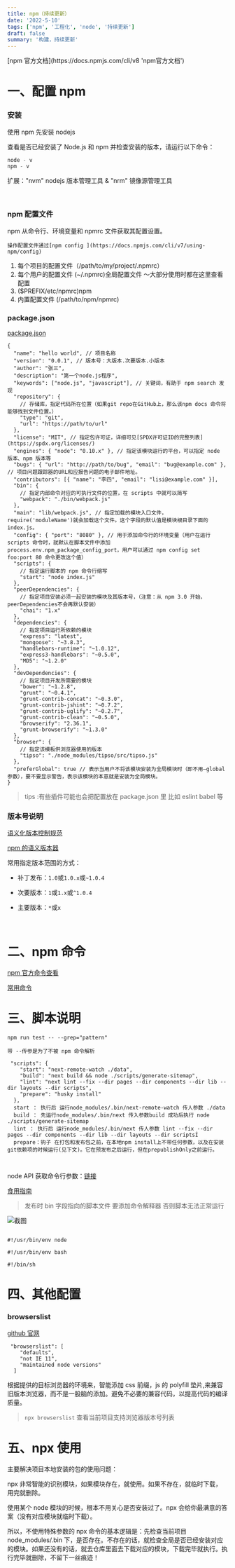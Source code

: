```yaml
---
title: npm（持续更新）
date: '2022-5-10'
tags: ['npm', '工程化', 'node', '持续更新']
draft: false
summary: '构建，持续更新'
---
```


<TOCInline toc={props.toc} exclude="Overview" asDisclosure />
[npm 官方文档](https://docs.npmjs.com/cli/v8 'npm官方文档')

# 一、配置 npm

### 安装

使用 npm 先安装 nodejs

查看是否已经安装了 Node.js 和 npm 并检查安装的版本，请运行以下命令：

```javascript
node - v
npm - v
```

扩展："nvm" nodejs 版本管理工具 & "nrm" 镜像源管理工具

<br />

### npm 配置文件

npm 从命令行、环境变量和 npmrc 文件获取其配置设置。

```
操作配置文件通过[npm config ](https://docs.npmjs.com/cli/v7/using-npm/config)
```

1. 每个项目的配置文件（/path/to/my/project/.npmrc）
2. 每个用户的配置文件 (~/.npmrc)全局配置文件 ～大部分使用时都在这里查看配置
3. ($PREFIX/etc/npmrc)npm
4. 内置配置文件 (/path/to/npm/npmrc)

### package.json

[package.json](https://docs.npmjs.com/cli/v7/configuring-npm/package-json)

```json:常用配置解释说明
{
  "name": "hello world", // 项目名称
  "version": "0.0.1", // 版本号：大版本.次要版本.小版本
  "author": "张三",
  "description": "第一个node.js程序",
  "keywords": ["node.js", "javascript"], // 关键词，有助于 npm search 发现
  "repository": {
    // 存储库，指定代码所在位置（如果git repo在GitHub上，那么该npm docs 命令将能够找到文件位置。）
    "type": "git",
    "url": "https://path/to/url"
  },
  "license": "MIT", // 指定包许可证，详细可见[SPDX许可证ID的完整列表](https://spdx.org/licenses/)
  "engines": { "node": "0.10.x" }, // 指定该模块运行的平台，可以指定 node 版本、npm 版本等
  "bugs": { "url": "http://path/to/bug", "email": "bug@example.com" }, // 项目问题跟踪器的URL和应报告问题的电子邮件地址。
  "contributors": [{ "name": "李四", "email": "lisi@example.com" }],
  "bin": {
    // 指定内部命令对应的可执行文件的位置，在 scripts 中就可以简写
    "webpack": "./bin/webpack.js"
  },
  "main": "lib/webpack.js", // 指定加载的模块入口文件，require('moduleName')就会加载这个文件。这个字段的默认值是模块根目录下面的index.js。
  "config": { "port": "8080" }, // 用于添加命令行的环境变量（用户在运行 scripts 命令时，就默认在脚本文件中添加 process.env.npm_package_config_port，用户可以通过 npm config set foo:port 80 命令更改这个值）
  "scripts": {
    // 指定运行脚本的 npm 命令行缩写
    "start": "node index.js"
  },
  "peerDependencies": {
    // 指定项目安装必须一起安装的模块及其版本号，（注意：从 npm 3.0 开始，peerDependencies不会再默认安装）
    "chai": "1.x"
  },
  "dependencies": {
    // 指定项目运行所依赖的模块
    "express": "latest",
    "mongoose": "~3.8.3",
    "handlebars-runtime": "~1.0.12",
    "express3-handlebars": "~0.5.0",
    "MD5": "~1.2.0"
  },
  "devDependencies": {
    // 指定项目开发所需要的模块
    "bower": "~1.2.8",
    "grunt": "~0.4.1",
    "grunt-contrib-concat": "~0.3.0",
    "grunt-contrib-jshint": "~0.7.2",
    "grunt-contrib-uglify": "~0.2.7",
    "grunt-contrib-clean": "~0.5.0",
    "browserify": "2.36.1",
    "grunt-browserify": "~1.3.0"
  },
  "browser": {
    // 指定该模板供浏览器使用的版本
    "tipso": "./node_modules/tipso/src/tipso.js"
  },
  "preferGlobal": true // 表示当用户不将该模块安装为全局模块时（即不用–global参数），要不要显示警告，表示该模块的本意就是安装为全局模块。
}
```

> tips :有些插件可能也会把配置放在 package.json 里 比如 eslint babel 等

### 版本号说明

[语义化版本控制规范](https://semver.org/lang/zh-CN/)

[npm 的语义版本器](https://github.com/npm/node-semver#versions)

常用指定版本范围的方式：

- 补丁发布：`1.0`或`1.0.x`或`~1.0.4`
- 次要版本：`1`或`1.x`或`^1.0.4`
- 主要版本：`*`或`x`

  <br />

# 二、npm 命令

[npm 官方命令查看](https://docs.npmjs.com/cli/v7/commands)

[常用命令](https://zhuanlan.zhihu.com/p/122224879)

# 三、脚本说明

```node:命令行参数
npm run test -- --grep="pattern"

带 --传参是为了不被 npm 命令解析
```

```:脚本示例说明
 "scripts": {
    "start": "next-remote-watch ./data",
    "build": "next build && node ./scripts/generate-sitemap",
    "lint": "next lint --fix --dir pages --dir components --dir lib --dir layouts --dir scripts",
    "prepare": "husky install"
  },
  start ： 执行后 运行node_modules/.bin/next-remote-watch 传人参数 ./data
  build ： 先运行node_modules/.bin/next 传入参数build 成功后执行 node ./scripts/generate-sitemap
  lint ： 执行后 运行node_modules/.bin/next 传人参数 lint --fix --dir pages --dir components --dir lib --dir layouts --dir scriptsÍ
  prepare：钩子 在打包和发布包之前，在本地npm install上不带任何参数，以及在安装git依赖项的时候运行(见下文)。它在预发布之后运行，但在prepublishOnly之前运行。



```

node API 获取命令行参数：[链接](http://nodejs.cn/api/process/process_argv.html)

[食用指南](https://www.ruanyifeng.com/blog/2016/10/npm_scripts.html)

> 发布时 bin 字段指向的脚本文件 要添加命令解释器 否则脚本无法正常运行

![截图](/static/images/code/headscripts.png)

```js:常见命令解释器

#!/usr/bin/env node

#!/usr/bin/env bash

#!/bin/sh

```

# 四、其他配置

### browserslist

[github 官网](https://github.com/browserslist/browserslist#readme,'browserslist')

```js:
 "browserslist": [
    "defaults",
    "not IE 11",
    "maintained node versions"
  ]
```

根据提供的目标浏览器的环境来，智能添加 css 前缀，js 的 polyfill 垫片,来兼容旧版本浏览器，而不是一股脑的添加。避免不必要的兼容代码，以提高代码的编译质量。

> `npx browserslist` 查看当前项目支持浏览器版本号列表

# 五、npx 使用

主要解决项目本地安装的包的使用问题：

npx 非常智能的识别模块，如果模块存在，就使用。如果不存在，就临时下载，用完就删除。

使用某个 node 模块的时候，根本不用关心是否安装过了。npx 会给你最满意的答案（没有对应模块就临时下载）。

所以，不使用特殊参数的 npx 命令的基本逻辑是：先检查当前项目 node_modules/.bin 下，是否存在。不存在的话，就检查全局是否已经安装对应的模块。如果还没有的话，就去仓库里面去下载对应的模块，下载完毕就执行。执行完毕就删除，不留下一丝痕迹！
